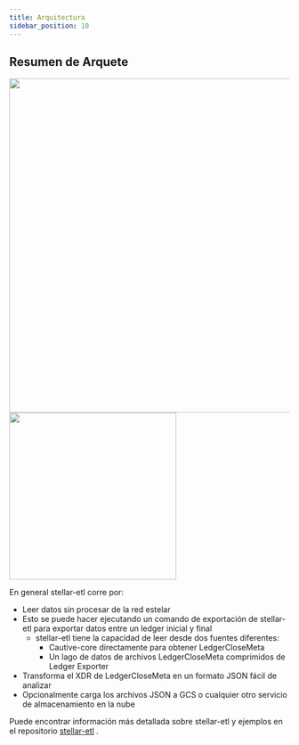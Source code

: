 ```yaml
---
title: Arquitectura
sidebar_position: 10
---
```



## Resumen de Arquete

<img src={stellar_arch} width="600" />

<img src={stellar_etl_arch} width="300" />

En general stellar-etl corre por:

- Leer datos sin procesar de la red estelar
- Esto se puede hacer ejecutando un comando de exportación de stellar-etl para exportar datos entre un ledger inicial y final
  - stellar-etl tiene la capacidad de leer desde dos fuentes diferentes:
    - Cautive-core directamente para obtener LedgerCloseMeta
    - Un lago de datos de archivos LedgerCloseMeta comprimidos de Ledger Exporter
- Transforma el XDR de LedgerCloseMeta en un formato JSON fácil de analizar
- Opcionalmente carga los archivos JSON a GCS o cualquier otro servicio de almacenamiento en la nube

Puede encontrar información más detallada sobre stellar-etl y ejemplos en el repositorio [stellar-etl](https://github.com/stellar/stellar-etl/tree/master) .
